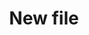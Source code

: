---
title: "New file"
description: "Description of your new file."
sidebarTitle: "Componentes dinâmicos"
---